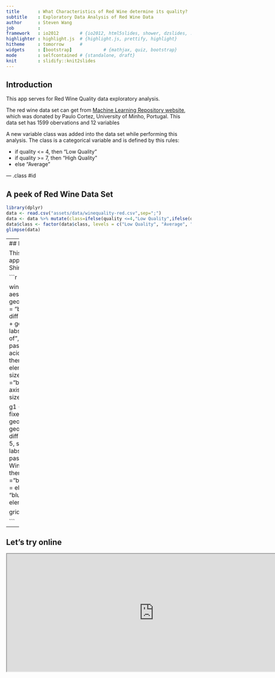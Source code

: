 ```yaml
---
title       : What Characteristics of Red Wine determine its quality?
subtitle    : Exploratory Data Analysis of Red Wine Data
author      : Steven Wang
job         : 
framework   : io2012        # {io2012, html5slides, shower, dzslides, ...}
highlighter : highlight.js  # {highlight.js, prettify, highlight}
hitheme     : tomorrow      # 
widgets     : [bootstrap]            # {mathjax, quiz, bootstrap}
mode        : selfcontained # {standalone, draft}
knit        : slidify::knit2slides
---
```


## Introduction

This app serves for Red Wine Quality data exploratory analysis.

The red wine data set can get from [Machine Learning Repository website](https://archive.ics.uci.edu/ml/datasets/Wine+Quality), which was donated by Paulo Cortez, University of Minho, Portugal. This data set has 1599 obervations and 12 variables

A new variable class was added into the data set while performing this analysis. The class is a categorical variable and is defined by this rules:

* if quality <= 4, then "Low Quality"
* if quality >= 7, then "High Quality"
* else "Average"

--- .class #id 

## A peek of Red Wine Data Set

```r
library(dplyr)
data <- read.csv("assets/data/winequality-red.csv",sep=";")
data <- data %>% mutate(class=ifelse(quality <=4,"Low Quality",ifelse(quality>=8,"High Quality","Average")))
data$class <- factor(data$class, levels = c("Low Quality", "Average", "High Quality"), ordered=TRUE)
glimpse(data)

```

--- 
## How to Use the App

This Red Wine Quality data exploratory app demonstrates a core feature of Shiny: **interactivity** and **reactivity**. 

```r
library(ggplot2)
library(gridExtra)

winedata <- data 
g <- ggplot(winedata, aes(x = winedata[,1], y = ..density..)) +
    geom_histogram(position="identity",color = "blue",fill="white",binwidth = diff(range(winedata$fixed.acidity)) /30) +
    geom_density(color="magenta") +
    labs(x="fixed acidity", y = paste("Density of", "fixed acidity", sep =" "), 
         title = paste("Data Distribution for:","fixed acidity","(Bin size:",30,")")) +
    theme_bw() +
    theme(plot.title = element_text(face ="bold",color = "red", size = 16),
          axis.title = element_text(face ="bold",color = "blue", size = 12),
          axis.text = element_text(color = "blue", size = 10)
    ) 

    g1 <- ggplot(winedata, aes(x = class,y = fixed.acidity)) +
        geom_boxplot(aes(fill=class)) +
        geom_dotplot(binaxis = "y", binwidth = diff(range(winedata$fixed.acidity)) / 30 / 5, stackdir="center", fill = NA) +
        labs(x="", y = "fixed acidity", 
             title = paste("Boxplot for:","fixed acidity","by Wine Class")) +
        theme_bw() +
        theme(plot.title = element_text(face ="bold",color = "red", size = 16),
              axis.title = element_text(face ="bold",color = "blue", size = 12),
              axis.text = element_text(color = "blue", size = 10)
        ) 
    
    grid.arrange(g,g1,ncol=2)


```

--- 
## Let's try online

<iframe src="https://stevenwang.shinyapps.io/SWDDD/" width="800" height="320"></iframe>